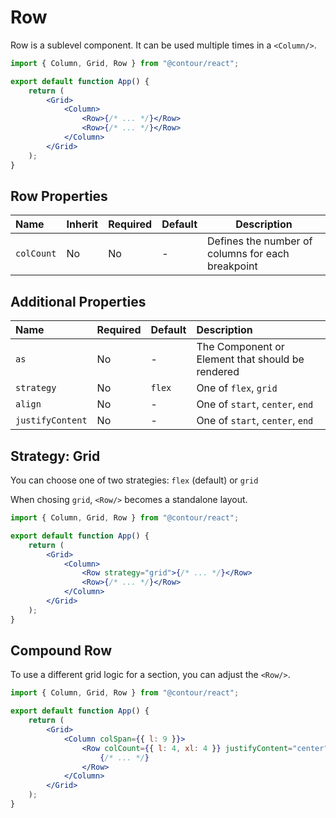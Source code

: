 
<Meta title="Docs/Components/Row" />

# Row

Row is a sublevel component. It can be used multiple times in a `<Column/>`.

```jsx
import { Column, Grid, Row } from "@contour/react";

export default function App() {
	return (
		<Grid>
			<Column>
				<Row>{/* ... */}</Row>
				<Row>{/* ... */}</Row>
			</Column>
		</Grid>
	);
}
```

## Row Properties

| Name       | Inherit | Required | Default | Description                                       |
| :--------- | :------ | :------- | :------ | ------------------------------------------------- |
| `colCount` | No      | No       | -       | Defines the number of columns for each breakpoint |

## Additional Properties

| Name             | Required | Default | Description                                      |
| :--------------- | :------- | :------ | :----------------------------------------------- |
| `as`             | No       | -       | The Component or Element that should be rendered |
| `strategy`       | No       | `flex`  | One of `flex`, `grid`                            |
| `align`          | No       | -       | One of `start`, `center`, `end`                  |
| `justifyContent` | No       | -       | One of `start`, `center`, `end`                  |

## Strategy: Grid

You can choose one of two strategies: `flex` (default) or `grid`

When chosing `grid`, `<Row/>` becomes a standalone layout.

```jsx
import { Column, Grid, Row } from "@contour/react";

export default function App() {
	return (
		<Grid>
			<Column>
				<Row strategy="grid">{/* ... */}</Row>
				<Row>{/* ... */}</Row>
			</Column>
		</Grid>
	);
}
```

<Grid>
	<Column>
		<Row strategy="grid" align="start">
			<Rainbow length={12} />
		</Row>
		<Row>
			<Rainbow length={12} />
		</Row>
	</Column>
</Grid>

## Compound Row

To use a different grid logic for a section, you can adjust the `<Row/>`.

```jsx
import { Column, Grid, Row } from "@contour/react";

export default function App() {
	return (
		<Grid>
			<Column colSpan={{ l: 9 }}>
				<Row colCount={{ l: 4, xl: 4 }} justifyContent="center">
					{/* ... */}
				</Row>
			</Column>
		</Grid>
	);
}
```

<Grid>
	<Rainbow length={12} />
	<Column colSpan={{ l: 9 }}>
		<Row colCount={{ l: 4, xl: 4 }} justifyContent="center">
			<Rainbow length={3} />
		</Row>
	</Column>
	<Rainbow length={15} />
</Grid>

